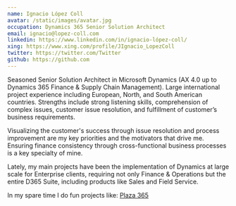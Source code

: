 ```yaml
---
name: Ignacio López Coll
avatar: /static/images/avatar.jpg
occupation: Dynamics 365 Senior Solution Architect
email: ignacio@lopez-coll.com
linkedin: https://www.linkedin.com/in/ignacio-lópez-coll/
xing: https://www.xing.com/profile/JIgnacio_LopezColl
twitter: https://twitter.com/Twitter
github: https://github.com
---
```


Seasoned Senior Solution Architect in Microsoft Dynamics (AX 4.0 up to Dynamics 365 Finance & Supply Chain Management).
Large international project experience including European, North, and South American countries. Strengths include strong
listening skills, comprehension of complex issues, customer issue resolution, and fulfillment of customer’s business
requirements.

Visualizing the customer's success through issue resolution and process improvement are my key priorities and the
motivators that drive me. Ensuring finance consistency through cross-functional business processes is a key specialty of mine.

Lately, my main projects have been the implementation of Dynamics at large scale for Enterprise clients, requiring not only
Finance & Operations but the entire D365 Suite, including products like Sales and Field Service.

<Twemoji className="mr-2" emoji="smiling-face-with-sunglasses" /> In my spare time I do fun projects like:  [Plaza 365](https://plaza-365.com)
